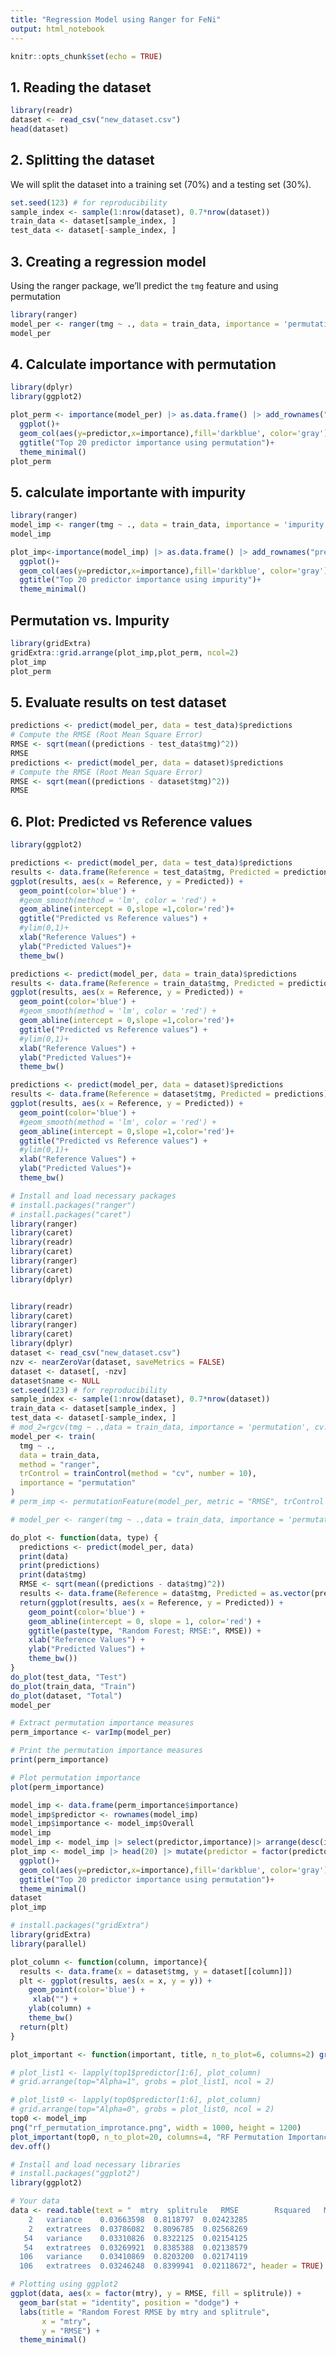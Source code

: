 ```yaml
---
title: "Regression Model using Ranger for FeNi"
output: html_notebook
---
```


```r
knitr::opts_chunk$set(echo = TRUE)
```

## 1. Reading the dataset
```r
library(readr)
dataset <- read_csv("new_dataset.csv")
head(dataset)

```
## 2. Splitting the dataset
We will split the dataset into a training set (70%) and a testing set (30%).
```r
set.seed(123) # for reproducibility
sample_index <- sample(1:nrow(dataset), 0.7*nrow(dataset))
train_data <- dataset[sample_index, ]
test_data <- dataset[-sample_index, ]

```

## 3. Creating a regression model
Using the ranger package, we'll predict the `tmg` feature and using permutation

```r
library(ranger)
model_per <- ranger(tmg ~ ., data = train_data, importance = 'permutation')
model_per
```


## 4. Calculate importance with permutation

```r
library(dplyr)
library(ggplot2)

plot_perm <- importance(model_per) |> as.data.frame() |> add_rownames("predictor") |> mutate(importance=`importance(model_per)`) |> select(predictor,importance)|> arrange(desc(importance)) |> head(20) |> mutate(predictor = factor(predictor, levels = rev(unique(predictor))))  |>
  ggplot()+
  geom_col(aes(y=predictor,x=importance),fill='darkblue', color='gray')+
  ggtitle("Top 20 predictor importance using permutation")+
  theme_minimal()
plot_perm
```


## 5. calculate importante with impurity
```r
library(ranger)
model_imp <- ranger(tmg ~ ., data = train_data, importance = 'impurity')
model_imp
```

```r
plot_imp<-importance(model_imp) |> as.data.frame() |> add_rownames("predictor") |> mutate(importance=`importance(model_imp)`) |> select(predictor,importance)|> arrange(desc(importance)) |> head(20) |> mutate(predictor = factor(predictor, levels = rev(unique(predictor))))  |>
  ggplot()+
  geom_col(aes(y=predictor,x=importance),fill='darkblue', color='gray')+
  ggtitle("Top 20 predictor importance using impurity")+
  theme_minimal()
```

## Permutation vs. Impurity
```r
library(gridExtra)
gridExtra::grid.arrange(plot_imp,plot_perm, ncol=2)
plot_imp
plot_perm
```
## 5. Evaluate results on test dataset
```r
predictions <- predict(model_per, data = test_data)$predictions
# Compute the RMSE (Root Mean Square Error)
RMSE <- sqrt(mean((predictions - test_data$tmg)^2))
RMSE
predictions <- predict(model_per, data = dataset)$predictions
# Compute the RMSE (Root Mean Square Error)
RMSE <- sqrt(mean((predictions - dataset$tmg)^2))
RMSE
```
## 6. Plot: Predicted vs Reference values
```r
library(ggplot2)

predictions <- predict(model_per, data = test_data)$predictions
results <- data.frame(Reference = test_data$tmg, Predicted = predictions)
ggplot(results, aes(x = Reference, y = Predicted)) +
  geom_point(color='blue') +
  #geom_smooth(method = 'lm', color = 'red') +
  geom_abline(intercept = 0,slope =1,color='red')+
  ggtitle("Predicted vs Reference values") +
  #ylim(0,1)+
  xlab("Reference Values") +
  ylab("Predicted Values")+
  theme_bw()

predictions <- predict(model_per, data = train_data)$predictions
results <- data.frame(Reference = train_data$tmg, Predicted = predictions)
ggplot(results, aes(x = Reference, y = Predicted)) +
  geom_point(color='blue') +
  #geom_smooth(method = 'lm', color = 'red') +
  geom_abline(intercept = 0,slope =1,color='red')+
  ggtitle("Predicted vs Reference values") +
  #ylim(0,1)+
  xlab("Reference Values") +
  ylab("Predicted Values")+
  theme_bw()

predictions <- predict(model_per, data = dataset)$predictions
results <- data.frame(Reference = dataset$tmg, Predicted = predictions)
ggplot(results, aes(x = Reference, y = Predicted)) +
  geom_point(color='blue') +
  #geom_smooth(method = 'lm', color = 'red') +
  geom_abline(intercept = 0,slope =1,color='red')+
  ggtitle("Predicted vs Reference values") +
  #ylim(0,1)+
  xlab("Reference Values") +
  ylab("Predicted Values")+
  theme_bw()

```


```r
# Install and load necessary packages
# install.packages("ranger")
# install.packages("caret")
library(ranger)
library(caret)
library(readr)
library(caret)
library(ranger)
library(caret)
library(dplyr)



```

```r


library(readr)
library(caret)
library(ranger)
library(caret)
library(dplyr)
dataset <- read_csv("new_dataset.csv")
nzv <- nearZeroVar(dataset, saveMetrics = FALSE)
dataset <- dataset[, -nzv]
dataset$name <- NULL
set.seed(123) # for reproducibility
sample_index <- sample(1:nrow(dataset), 0.7*nrow(dataset))
train_data <- dataset[sample_index, ]
test_data <- dataset[-sample_index, ]
# mod_2=rgcv(tmg ~ .,data = train_data, importance = 'permutation', cv.fold=10)
model_per <- train(
  tmg ~ .,
  data = train_data,
  method = "ranger",
  trControl = trainControl(method = "cv", number = 10),
  importance = "permutation"
)
# perm_imp <- permutationFeature(model_per, metric = "RMSE", trControl = ctrl)

# model_per <- ranger(tmg ~ .,data = train_data, importance = 'permutation')

do_plot <- function(data, type) {
  predictions <- predict(model_per, data)
  print(data)
  print(predictions)
  print(data$tmg)
  RMSE <- sqrt(mean((predictions - data$tmg)^2))
  results <- data.frame(Reference = data$tmg, Predicted = as.vector(predictions))
  return(ggplot(results, aes(x = Reference, y = Predicted)) +
    geom_point(color='blue') +
    geom_abline(intercept = 0, slope = 1, color='red') +
    ggtitle(paste(type, "Random Forest; RMSE:", RMSE)) +
    xlab("Reference Values") +
    ylab("Predicted Values") +
    theme_bw())
}
do_plot(test_data, "Test")
do_plot(train_data, "Train")
do_plot(dataset, "Total")
model_per
```
```r
# Extract permutation importance measures
perm_importance <- varImp(model_per)

# Print the permutation importance measures
print(perm_importance)

# Plot permutation importance
plot(perm_importance)

model_imp <- data.frame(perm_importance$importance)
model_imp$predictor <- rownames(model_imp)
model_imp$importance <- model_imp$Overall
model_imp
model_imp <- model_imp |> select(predictor,importance)|> arrange(desc(importance))
plot_imp <- model_imp |> head(20) |> mutate(predictor = factor(predictor, levels = rev(unique(predictor))))  |>
  ggplot()+
  geom_col(aes(y=predictor,x=importance),fill='darkblue', color='gray')+
  ggtitle("Top 20 predictor importance using permutation")+
  theme_minimal()
dataset
plot_imp
```

```r
# install.packages("gridExtra")
library(gridExtra)
library(parallel)

plot_column <- function(column, importance){
  results <- data.frame(x = dataset$tmg, y = dataset[[column]])
  plt <- ggplot(results, aes(x = x, y = y)) +
    geom_point(color='blue') +
     xlab("") +
    ylab(column) +
    theme_bw()
  return(plt)  
}

plot_important <- function(important, title, n_to_plot=6, columns=2) grid.arrange(top=title, grobs = lapply(important$predictor[1:n_to_plot], plot_column, importance=important$importance[1:n_to_plot]), ncol = columns)

# plot_list1 <- lapply(top1$predictor[1:6], plot_column)
# grid.arrange(top="Alpha=1", grobs = plot_list1, ncol = 2)

# plot_list0 <- lapply(top0$predictor[1:6], plot_column)
# grid.arrange(top="Alpha=0", grobs = plot_list0, ncol = 2)
top0 <- model_imp
png("rf_permutation_improtance.png", width = 1000, height = 1200)
plot_important(top0, n_to_plot=20, columns=4, "RF Permutation Importance")
dev.off()
```


```r

# Install and load necessary libraries
# install.packages("ggplot2")
library(ggplot2)

# Your data
data <- read.table(text = "  mtry  splitrule   RMSE        Rsquared   MAE       
    2   variance    0.03663598  0.8118797  0.02423285
    2   extratrees  0.03786082  0.8096785  0.02568269
   54   variance    0.03310826  0.8322125  0.02154125
   54   extratrees  0.03269921  0.8385388  0.02138579
  106   variance    0.03410869  0.8203200  0.02174119
  106   extratrees  0.03246248  0.8399941  0.02118672", header = TRUE)

# Plotting using ggplot2
ggplot(data, aes(x = factor(mtry), y = RMSE, fill = splitrule)) +
  geom_bar(stat = "identity", position = "dodge") +
  labs(title = "Random Forest RMSE by mtry and splitrule",
       x = "mtry",
       y = "RMSE") +
  theme_minimal()
```
